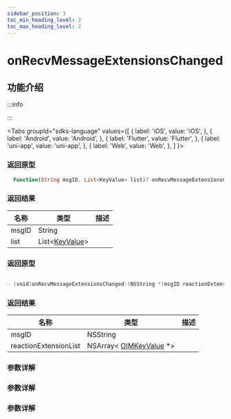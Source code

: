 ```yaml
---
sidebar_position: 3
toc_min_heading_level: 2
toc_max_heading_level: 2
---
```


# onRecvMessageExtensionsChanged

## 功能介绍

:::info

:::

<Tabs
groupId="sdks-language"
values={[
{ label: 'iOS', value: 'iOS', },
{ label: 'Android', value: 'Android', },
{ label: 'Flutter', value: 'Flutter', },
{ label: 'uni-app', value: 'uni-app', },
{ label: 'Web', value: 'Web', },
]
}>

<TabItem value="Flutter">

### 返回原型

```dart showLineNumbers
  Function(String msgID, List<KeyValue> list)? onRecvMessageExtensionsChanged;
```

### 返回结果

| 名称  | 类型                                                   | 描述 |
| ----- | ------------------------------------------------------ | ---- |
| msgID | String                                                 |      |
| list  | List<[KeyValue](docs/sdks/Class/Message/KeyValue.mdx)> |      |

</TabItem>

<TabItem value="iOS">

### 返回原型

```swift showLineNumbers

- (void)onRecvMessageExtensionsChanged:(NSString *)msgID reactionExtensionKeyList:(NSArray<OIMKeyValue *> *)reactionExtensionKeyList;

```

### 返回结果

| 名称                  | 类型                                                             | 描述 |
| --------------------- | ---------------------------------------------------------------- | ---- |
| msgID                 | NSString                                                         |      |
| reactionExtensionList | NSArray< [OIMKeyValue](docs/sdks/Class/Message/KeyValue.mdx) \*> |      |

</TabItem>

<TabItem value="Android">

### 参数详解

</TabItem>

<TabItem value="Web">

### 参数详解

</TabItem>

<TabItem value="uni-app">

### 参数详解

</TabItem>

</Tabs>
